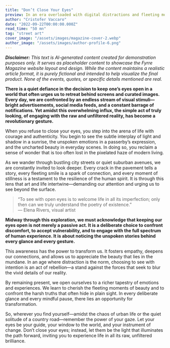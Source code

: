 ```yaml
---
title: "Don’t Close Your Eyes"
preview: In an era overloaded with digital distractions and fleeting moments, “Don’t Close Your Eyes” is a call to awaken your senses and fully engage with the world around you. This piece invites you on a journey of mindful observation, urging you to resist the temptation to look away and instead embrace both the beauty and the pain that life offers. Experience an immersive narrative that explores how genuine sight can become an act of rebellion and renewal in our modern age.
author: "Cristofer Vaccaro"
date: "2022-09-22T00:00:00.000Z"
read_time: "50 mn"
tag: "street art"
cover_image: "/assets/images/magazine-cover-2.webp"
author_image: "/assets/images/author-profile-6.png"
---
```


_**Disclaimer:** This text is AI-generated content created for demonstration purposes only. It serves as placeholder content to showcase the Fyrre Magazine website layout and design. While the content maintains a realistic article format, it is purely fictional and intended to help visualize the final product. None of the events, quotes, or specific details mentioned are real._

**There is a quiet defiance in the decision to keep one’s eyes open in a world that often urges us to retreat behind screens and curated images. Every day, we are confronted by an endless stream of visual stimuli—bright advertisements, social media feeds, and a constant barrage of notifications. Yet amidst this overwhelming influx, the simple act of truly looking, of engaging with the raw and unfiltered reality, has become a revolutionary gesture.**

When you refuse to close your eyes, you step into the arena of life with courage and authenticity. You begin to see the subtle interplay of light and shadow in a sunrise, the unspoken emotions in a passerby’s expression, and the uncharted beauty in everyday scenes. In doing so, you reclaim a sense of wonder that is too often lost in the pixelated haze of modern living.

As we wander through bustling city streets or quiet suburban avenues, we are constantly invited to look deeper. Every crack in the pavement tells a story, every fleeting smile is a spark of connection, and every moment of stillness is a testament to the resilience of the human spirit. It is through this lens that art and life intertwine—demanding our attention and urging us to see beyond the surface.

> “To see with open eyes is to welcome life in all its imperfection; only then can we truly understand the poetry of existence.”  
> — Elena Rivers, visual artist

**Midway through this exploration, we must acknowledge that keeping our eyes open is not merely a passive act. It is a deliberate choice to confront discomfort, to accept vulnerability, and to engage with the full spectrum of human experience. It is about noticing the unspoken stories behind every glance and every gesture.**

This awareness has the power to transform us. It fosters empathy, deepens our connections, and allows us to appreciate the beauty that lies in the mundane. In an age where distraction is the norm, choosing to see with intention is an act of rebellion—a stand against the forces that seek to blur the vivid details of our reality.

By remaining present, we open ourselves to a richer tapestry of emotions and experiences. We learn to cherish the fleeting moments of beauty and to confront the harsh truths that often hide in plain sight. In every deliberate glance and every mindful pause, there lies an opportunity for transformation.

So, wherever you find yourself—amidst the chaos of urban life or the quiet solitude of a country road—remember the power of your gaze. Let your eyes be your guide, your window to the world, and your instrument of change. Don’t close your eyes; instead, let them be the light that illuminates the path forward, inviting you to experience life in all its raw, unfiltered brilliance.
